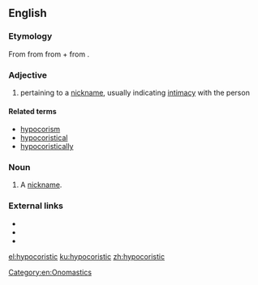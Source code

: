 ==English==

===Etymology===
From {{etyl|grc|en}} {{term|ὑποκοριστικός|tr=hupokoristikos|lang=grc|sc=polytonic}} from {{term|ὑποκορίζομαι||I speak in the language of children|tr=hupokorizomai|lang=grc|sc=polytonic}} from {{term|ὑπό||below|tr=hupo|lang=grc|sc=polytonic}} + {{term|κορίζομαι||I act like a girl|tr=korizomai|lang=grc|sc=polytonic}} from {{term|κόρη||girl|tr=korē|lang=grc|sc=polytonic}}.

===Adjective===
{{en-adj}}

# pertaining to a [[nickname]], usually indicating [[intimacy]] with the person

====Related terms====
* [[hypocorism]]
* [[hypocoristically|hypocoristical]]
* [[hypocoristically]]

===Noun===
{{en-noun}}

# A [[nickname]].

===External links===
* {{R:Webster 1913}}
* {{R:Century 1911}}
* {{R:OneLook}}

[[Category:en:Onomastics]]

[[el:hypocoristic]]
[[ku:hypocoristic]]
[[zh:hypocoristic]]